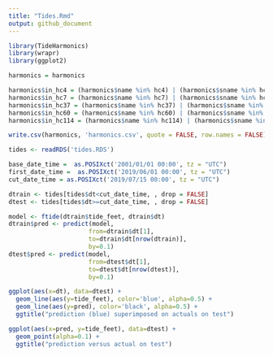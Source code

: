 ```yaml
---
title: "Tides.Rmd"
output: github_document
---
```


```r
library(TideHarmonics)
library(wrapr)
library(ggplot2)
```

```r
harmonics = harmonics

harmonics$in_hc4 = (harmonics$name %in% hc4) | (harmonics$sname %in% hc4)
harmonics$in_hc7 = (harmonics$name %in% hc7) | (harmonics$sname %in% hc7)
harmonics$in_hc37 = (harmonics$name %in% hc37) | (harmonics$sname %in% hc37)
harmonics$in_hc60 = (harmonics$name %in% hc60) | (harmonics$sname %in% hc60)
harmonics$in_hc114 = (harmonics$name %in% hc114) | (harmonics$sname %in% hc114)

write.csv(harmonics, 'harmonics.csv', quote = FALSE, row.names = FALSE)
```


```r
tides <- readRDS('tides.RDS')
```

```r
base_date_time =  as.POSIXct('2001/01/01 00:00', tz = "UTC")
first_date_time =  as.POSIXct('2019/06/01 00:00', tz = "UTC")
cut_date_time = as.POSIXct('2019/07/15 00:00', tz = "UTC")
```


```r
dtrain <- tides[tides$dt<cut_date_time, , drop = FALSE]
dtest <- tides[tides$dt>=cut_date_time, , drop = FALSE]
```

```r
model <- ftide(dtrain$tide_feet, dtrain$dt)
dtrain$pred <- predict(model,
                      from=dtrain$dt[1],
                      to=dtrain$dt[nrow(dtrain)],
                      by=0.1)
dtest$pred <- predict(model,
                      from=dtest$dt[1],
                      to=dtest$dt[nrow(dtest)],
                      by=0.1)
```

```r
ggplot(aes(x=dt), data=dtest) +
  geom_line(aes(y=tide_feet), color='blue', alpha=0.5) + 
  geom_line(aes(y=pred), color='black', alpha=0.5) +
  ggtitle("prediction (blue) superimposed on actuals on test")
```

```r
ggplot(aes(x=pred, y=tide_feet), data=dtest) +
  geom_point(alpha=0.1) + 
  ggtitle("prediction versus actual on test")
```
